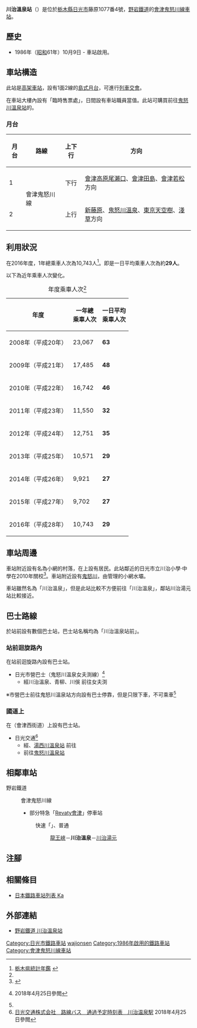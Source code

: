 {{NoteTA|G1=Transport
|T=zh-hans:川治温泉站;zh-hk:川治溫泉站;zh-tw:川治溫泉車站;
|1=zh-hans:川治温泉站;zh-hk:川治溫泉站;zh-tw:川治溫泉車站;
}}
{{Infobox station
|公司色 = #009933
|站名 = 川治溫泉
|圖片 = Kawaji-Onsen sta.jpg
|圖片說明 = 車站大樓（2008年7月）
|日文原名 = 川治温泉
|平假名 = かわじおんせん
|羅馬拼音 = Kawaji-onsen
|副站名 = 
|電報略號 = カオ
|所在地 = {{JPN}}[[栃木縣|栃木縣]][[日光市|日光市]]藤原1077番4號
|座標 = {{coord|36|53|2.6|N|139|42|13.6|E|type:railwaystation_region:JP-24|display=inline,title}}
|車站構造 = [[高架車站|高架車站]]
|月台配置 = 1面2線
|啟用年月日 = 1986年（[[昭和|昭和]]61年）10月9日
|廢站年月日 = 
|乘客人數 = 29
|上下車人次 = 
|統計年度 = 2016
|轉車 = 
|全寬備註 = 
|adjacent = {{Adjacent stations|system=野岩鐵道|line=會津鬼怒川線|left=龍王峽|right=川治湯元|note-left=3.1km|note-mid=距離[[新藤原站|新藤原]]4.8km|note-right=1.2km}}
}}
'''川治溫泉站'''（{{jpn|j=川治温泉駅|hg=かわじおんせんえき|rm=Kawaji-onsen eki|f=y}}）是位於[[栃木縣|栃木縣]][[日光市|日光市]]藤原1077番4號，[[野岩鐵道|野岩鐵道]]的[[會津鬼怒川線|會津鬼怒川線]][[鐵路車站|車站]]。

== 歷史 ==
* 1986年（[[昭和|昭和]]61年）10月9日 - 車站啟用。

== 車站構造 ==
此站是[[高架車站|高架車站]]，設有1面2線的[[島式月台|島式月台]]，可進行[[列車交會|列車交會]]。

在車站大樓內設有「臨時售票處」，日間設有車站職員當值。此站可購買前往[[鬼怒川溫泉站|鬼怒川溫泉站]]的{{Translink|ja|特別急行券|特別急行券|特急券}}。

=== 月台 ===
{| rules="rows" class="wikitable"
!月台!!路線!!上下行!!方向
|-
! 1
|rowspan=2|{{color|#009933|■}}會津鬼怒川線
| style="text-align:center" | 下行
| [[會津高原尾瀨口站|會津高原尾瀨口]]、[[會津田島站|會津田島]]、[[會津若松站|會津若松]]方向
|-
! 2
| style="text-align:center" | 上行
| [[新藤原站|新藤原]]、[[鬼怒川溫泉站|鬼怒川溫泉]]、[[東京天空樹站|東京天空樹]]、[[淺草站|淺草]]方向
|}

== 利用狀況 ==
在2016年度，1年總乘車人次為10,743人<ref name="tochigi-toukei">[http://www.pref.tochigi.lg.jp/c04/pref/toukei/toukei/tochigikentoukeinenkan.html 栃木県統計年鑑] {{Wayback|url=http://www.pref.tochigi.lg.jp/c04/pref/toukei/toukei/tochigikentoukeinenkan.html |date=20200122190517 }}{{ja icon}}</ref>。即是一日平均乘車人次為約'''29人'''。

以下為近年乘車人次變化。
{| class="wikitable" style="text-align:right;"
|-
|+年度乘車人次<ref name="tochigi-toukei"/>
!年度
!一年總<br>乘車人次
!一日平均<br />乘車人次
|-
|2008年（平成20年）
| 23,067 || '''63'''
|-
|2009年（平成21年）
| 17,485 || '''48'''
|-
|2010年（平成22年）
| 16,742 || '''46'''
|-
|2011年（平成23年）
| 11,550 || '''32'''
|-
|2012年（平成24年）
| 12,751 || '''35'''
|-
|2013年（平成25年）
| 10,571 || '''29'''
|-
|2014年（平成26年）
| 9,921 || '''27'''
|-
|2015年（平成27年）
| 9,702 || '''27'''
|-
|2016年（平成28年）
| 10,743 || '''29'''
|}

== 車站周邊 ==
車站附近設有名為小網的村落，在{{Translink|ja|国道121号|國道121號}}上設有居民。此站鄰近的日光市立川治小學·中學在2010年關校<ref>{{Cite web |url=http://www.nikko.ed.jp/kawaji/ |title=存档副本 |access-date=2021-01-05 |archive-date=2015-10-28 |archive-url=https://web.archive.org/web/20151028021510/http://www.nikko.ed.jp/kawaji/ |dead-url=yes }}</ref>。車站附近設有[[鬼怒川|鬼怒川]]，由{{Translink|ja|栃木県企業局|栃木縣企業局}}管理的小網水壩。

車站雖然名為「川治溫泉」，但是此站比較不方便前往「川治溫泉」，鄰站川治湯元站比較接近。

== 巴士路線 ==
於站前設有數個巴士站，巴士站名稱均為「川治溫泉站前」。
=== 站前迴旋路內 ===
在站前迴旋路內設有{{Translink|ja|日光市営バス|日光市營巴士}}巴士站。
* 日光市營巴士（鬼怒川溫泉女夫渕線）<ref name="shiei">{{PDFlink|[http://www.city.nikko.lg.jp/seikatsuanzen/guide/seikatsu/bus/documents/kinugawameotobutisen.pdf 鬼怒川温泉女夫渕線（PDF：2,813KB）]}}{{ja icon}} 2018年4月25日參閲</ref>
** 經川治溫泉、青柳、川俁 前往女夫渕
※市營巴士前往鬼怒川溫泉站方向設有巴士停靠，但是只限下車，不可乘車<ref name="shiei" />

=== 國道上 ===
在{{Translink|ja|国道121号|國道121號}}（會津西街道）上設有{{Translink|ja|日光交通}}巴士站。
* 日光交通<ref>[http://www.nikko-kotsu.co.jp/rosen/kawajionseneki.html 日光交通株式会社　路線バス　通過予定時刻表　川治温泉駅] {{Wayback|url=http://www.nikko-kotsu.co.jp/rosen/kawajionseneki.html |date=20181008083852 }}{{ja icon}} 2018年4月25日參閲</ref>
** 經{{Translink|ja|川治温泉|川治溫泉}}、[[湯西川溫泉站|湯西川溫泉站]] 前往{{Translink|ja|湯西川温泉|湯西川溫泉}}
** 前往[[鬼怒川溫泉站|鬼怒川溫泉站]]

== 相鄰車站 ==
; 野岩鐵道
: {{Color|#009933|■}}會津鬼怒川線
:* {{Color|#006633|■}}部分特急「[[華嚴號列車|Revaty會津]]」停車站
:: {{color|#ff0000|□}}快速「{{Translink|ja|AIZUマウントエクスプレス|AIZU山特快}}」、{{color|#999999|■}}普通
::: [[龍王峽站|龍王峽]]－'''川治溫泉'''－[[川治湯元站|川治湯元]]
== 注腳 ==
{{Reflist}}
== 相關條目 ==
{{commonscat|Kawaji-Onsen Station}}
* [[日本鐵路車站列表_Ka|日本鐵路車站列表 Ka]]
== 外部連結 ==
* [http://www.yagan.co.jp/eki/kawajionsen.html 野岩鐵道 川治溫泉站] {{Wayback|url=http://www.yagan.co.jp/eki/kawajionsen.html |date=20201204083259 }}{{ja icon}}
{{會津鬼怒川線}}
{{DEFAULTSORT:Kawaji-Onsen}}
[[Category:日光市鐵路車站|Category:日光市鐵路車站]]
[[Category:日本鐵路車站_Ka|wajionsen]]
[[Category:1986年啟用的鐵路車站|Category:1986年啟用的鐵路車站]]
[[Category:會津鬼怒川線車站|Category:會津鬼怒川線車站]]